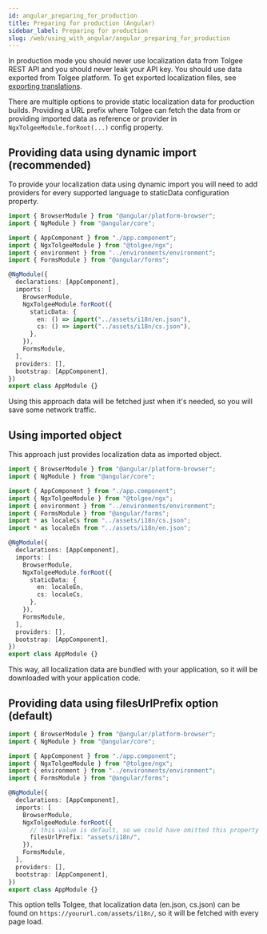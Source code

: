 ```yaml
---
id: angular_preparing_for_production
title: Preparing for production (Angular)
sidebar_label: Preparing for production
slug: /web/using_with_angular/angular_preparing_for_production
---
```

In production mode you should never use localization data from Tolgee REST API and you should never leak your API key.
You should use data exported from Tolgee platform.
To get exported localization files, see [exporting translations](server_and_web_app/exporting_translations.mdx).

There are multiple options to provide static localization data for production builds. Providing a URL prefix where Tolgee can
fetch the data from or providing imported data as reference or provider in `NgxTolgeeModule.forRoot(...)` config property.

## Providing data using dynamic import (recommended)

To provide your localization data using dynamic import you will need to add providers for every supported language
to staticData configuration property.

```typescript jsx title="src/app/app.module.ts"
import { BrowserModule } from "@angular/platform-browser";
import { NgModule } from "@angular/core";

import { AppComponent } from "./app.component";
import { NgxTolgeeModule } from "@tolgee/ngx";
import { environment } from "../environments/environment";
import { FormsModule } from "@angular/forms";

@NgModule({
  declarations: [AppComponent],
  imports: [
    BrowserModule,
    NgxTolgeeModule.forRoot({
      staticData: {
        en: () => import("../assets/i18n/en.json"),
        cs: () => import("../assets/i18n/cs.json"),
      },
    }),
    FormsModule,
  ],
  providers: [],
  bootstrap: [AppComponent],
})
export class AppModule {}

```

Using this approach data will be fetched just when it's needed, so you will save some network traffic.

## Using imported object
This approach just provides localization data as imported object.

```typescript jsx title="src/app/app.module.ts"
import { BrowserModule } from "@angular/platform-browser";
import { NgModule } from "@angular/core";

import { AppComponent } from "./app.component";
import { NgxTolgeeModule } from "@tolgee/ngx";
import { environment } from "../environments/environment";
import { FormsModule } from "@angular/forms";
import * as localeCs from "../assets/i18n/cs.json";
import * as localeEn from "../assets/i18n/en.json";

@NgModule({
  declarations: [AppComponent],
  imports: [
    BrowserModule,
    NgxTolgeeModule.forRoot({
      staticData: {
        en: localeEn,
        cs: localeCs,
      },
    }),
    FormsModule,
  ],
  providers: [],
  bootstrap: [AppComponent],
})
export class AppModule {}
```
This way, all localization data are bundled with your application, so it will be downloaded with your application code.

## Providing data using filesUrlPrefix option (default)
```typescript jsx title="src/app/app.module.ts"
import { BrowserModule } from "@angular/platform-browser";
import { NgModule } from "@angular/core";

import { AppComponent } from "./app.component";
import { NgxTolgeeModule } from "@tolgee/ngx";
import { environment } from "../environments/environment";
import { FormsModule } from "@angular/forms";

@NgModule({
  declarations: [AppComponent],
  imports: [
    BrowserModule,
    NgxTolgeeModule.forRoot({
      // this value is default, so we could have omitted this property
      filesUrlPrefix: "assets/i18n/",
    }),
    FormsModule,
  ],
  providers: [],
  bootstrap: [AppComponent],
})
export class AppModule {}

```
This option tells Tolgee, that localization data (en.json, cs.json) can be found on `https://yoururl.com/assets/i18n/`,
so it will be fetched with every page load.
